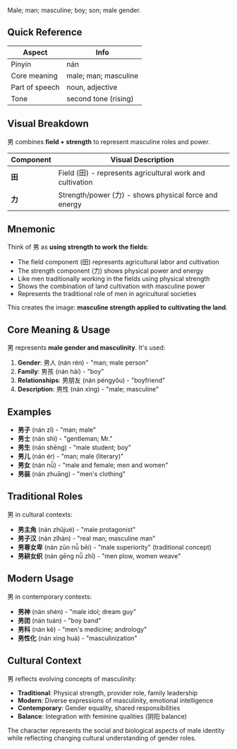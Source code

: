 Male; man; masculine; boy; son; male gender.

## Quick Reference

| Aspect         | Info                 |
| -------------- | -------------------- |
| Pinyin         | nán                  |
| Core meaning   | male; man; masculine |
| Part of speech | noun, adjective      |
| Tone           | second tone (rising) |

## Visual Breakdown

男 combines **field + strength** to represent masculine roles and power.

| Component | Visual Description                                        |
| --------- | --------------------------------------------------------- |
| **田**    | Field (田) - represents agricultural work and cultivation |
| **力**    | Strength/power (力) - shows physical force and energy     |

## Mnemonic

Think of 男 as **using strength to work the fields**:

- The field component (田) represents agricultural labor and cultivation
- The strength component (力) shows physical power and energy
- Like men traditionally working in the fields using physical strength
- Shows the combination of land cultivation with masculine power
- Represents the traditional role of men in agricultural societies

This creates the image: **masculine strength applied to cultivating the land**.

## Core Meaning & Usage

男 represents **male gender and masculinity**. It's used:

1. **Gender**: 男人 (nán rén) - "man; male person"
2. **Family**: 男孩 (nán hái) - "boy"
3. **Relationships**: 男朋友 (nán péngyǒu) - "boyfriend"
4. **Description**: 男性 (nán xìng) - "male; masculine"

## Examples

- **男子** (nán zǐ) - "man; male"
- **男士** (nán shì) - "gentleman; Mr."
- **男生** (nán shēng) - "male student; boy"
- **男儿** (nán ér) - "man; male (literary)"
- **男女** (nán nǚ) - "male and female; men and women"
- **男装** (nán zhuāng) - "men's clothing"

## Traditional Roles

男 in cultural contexts:

- **男主角** (nán zhǔjué) - "male protagonist"
- **男子汉** (nán zǐhàn) - "real man; masculine man"
- **男尊女卑** (nán zūn nǚ bēi) - "male superiority" (traditional concept)
- **男耕女织** (nán gēng nǚ zhī) - "men plow, women weave"

## Modern Usage

男 in contemporary contexts:

- **男神** (nán shén) - "male idol; dream guy"
- **男团** (nán tuán) - "boy band"
- **男科** (nán kē) - "men's medicine; andrology"
- **男性化** (nán xìng huà) - "masculinization"

## Cultural Context

男 reflects evolving concepts of masculinity:

- **Traditional**: Physical strength, provider role, family leadership
- **Modern**: Diverse expressions of masculinity, emotional intelligence
- **Contemporary**: Gender equality, shared responsibilities
- **Balance**: Integration with feminine qualities (阴阳 balance)

The character represents the social and biological aspects of male identity while reflecting
changing cultural understanding of gender roles.
